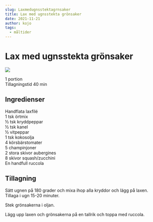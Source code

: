```yaml
---
slug: Laxmedugnsstektagrnsaker
title: Lax med ugnsstekta grönsaker
date: 2021-11-21
author: kojo
tags:
  - måltider
---
```


# Lax med ugnsstekta grönsaker

![](../images/8bfdbfde-8426-4ad9-8352-9665ae96cbbf.jpeg)



1 portion<br/>
Tillagningstid 40 min

 ## Ingredienser

Handflata laxfilé<br/>
1 tsk örtmix<br/>
½ tsk kryddpeppar <br/>
½ tsk kanel <br/>
½ vitpeppar <br/>
1 tsk kokosolja <br/>
4 körsbärstomater <br/>
5 champinjoner <br/>
2 stora skivor aubergines <br/>
8 skivor squash/zucchini <br/>
En handfull ruccola 

 ## Tillagning

Sätt ugnen på 180 grader och mixa ihop alla kryddor och lägg på laxen. Tillaga i ugn 15-20 minuter. 

Stek grönsakerna i oljan. 

Lägg upp laxen och grönsakerna på en tallrik och toppa med ruccola.
